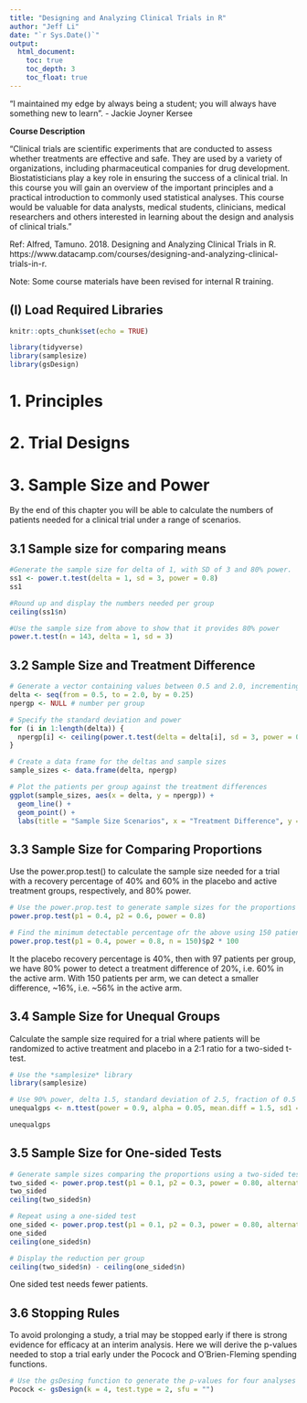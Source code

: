 ```yaml
---
title: "Designing and Analyzing Clinical Trials in R"
author: "Jeff Li"
date: "`r Sys.Date()`"
output: 
  html_document: 
    toc: true
    toc_depth: 3
    toc_float: true
---
```


"I maintained my edge by always being a student; you will always have something new to learn". - Jackie Joyner Kersee



**Course Description**

"Clinical trials are scientific experiments that are conducted to assess whether treatments are effective and safe. They are used by a variety of organizations, including pharmaceutical companies for drug development. Biostatisticians play a key role in ensuring the success of a clinical trial. In this course you will gain an overview of the important principles and a practical introduction to commonly used statistical analyses. This course would be valuable for data analysts, medical students, clinicians, medical researchers and others interested in learning about the design and analysis of clinical trials." 


Ref: Alfred, Tamuno. 2018. Designing and Analyzing Clinical Trials in R. https://www.datacamp.com/courses/designing-and-analyzing-clinical-trials-in-r. 


Note: Some course materials have been revised for internal R training. 

## (I) Load Required Libraries
```r
knitr::opts_chunk$set(echo = TRUE)

library(tidyverse)
library(samplesize)
library(gsDesign)

```

# 1. Principles



# 2. Trial Designs


# 3. Sample Size and Power

By the end of this chapter you will be able to calculate the numbers of patients needed for a clinical trial under a range of scenarios.

## 3.1 Sample size for comparing means
```r
#Generate the sample size for delta of 1, with SD of 3 and 80% power.
ss1 <- power.t.test(delta = 1, sd = 3, power = 0.8)
ss1

#Round up and display the numbers needed per group
ceiling(ss1$n)

#Use the sample size from above to show that it provides 80% power
power.t.test(n = 143, delta = 1, sd = 3)
```

## 3.2 Sample Size and Treatment Difference
```r
# Generate a vector containing values between 0.5 and 2.0, incrementing by 0.25
delta <- seq(from = 0.5, to = 2.0, by = 0.25)
npergp <- NULL # number per group

# Specify the standard deviation and power
for (i in 1:length(delta)) {
  npergp[i] <- ceiling(power.t.test(delta = delta[i], sd = 3, power = 0.80)$n)
}

# Create a data frame for the deltas and sample sizes
sample_sizes <- data.frame(delta, npergp)

# Plot the patients per group against the treatment differences
ggplot(sample_sizes, aes(x = delta, y = npergp)) +
  geom_line() +
  geom_point() +
  labs(title = "Sample Size Scenarios", x = "Treatment Difference", y = "Patients per Group")
```


## 3.3 Sample Size for Comparing Proportions

Use the power.prop.test() to calculate the sample size needed for a trial with a recovery percentage of 40% and 60% in the placebo and active treatment groups, respectively, and 80% power.

```r
# Use the power.prop.test to generate sample sizes for the proportions
power.prop.test(p1 = 0.4, p2 = 0.6, power = 0.8)

# Find the minimum detectable percentage ofr the above using 150 patients per group
power.prop.test(p1 = 0.4, power = 0.8, n = 150)$p2 * 100
```
It the placebo recovery percentage is 40%, then with 97 patients per group, we have 80% power to detect a treatment difference of 20%, i.e. 60% in the active arm. With 150 patients per arm, we can detect a smaller difference, ~16%, i.e. ~56% in the active arm. 


## 3.4 Sample Size for Unequal Groups

Calculate the sample size required for a trial where patients will be randomized to active treatment and placebo in a 2:1 ratio for a two-sided t-test. 

```r
# Use the *samplesize* library 
library(samplesize)

# Use 90% power, delta 1.5, standard deviation of 2.5, fraction of 0.5
unequalgps <- n.ttest(power = 0.9, alpha = 0.05, mean.diff = 1.5, sd1 = 2.5, sd2 = 2.5, k = 0.5, design = "unpaired", fraction = "unbalanced")

unequalgps
```

## 3.5 Sample Size for One-sided Tests
```r
# Generate sample sizes comparing the proportions using a two-sided test
two_sided <- power.prop.test(p1 = 0.1, p2 = 0.3, power = 0.80, alternative = "two.sided")
two_sided
ceiling(two_sided$n)

# Repeat using a one-sided test
one_sided <- power.prop.test(p1 = 0.1, p2 = 0.3, power = 0.80, alternative = "one.sided")
one_sided
ceiling(one_sided$n)

# Display the reduction per group
ceiling(two_sided$n) - ceiling(one_sided$n)

```

One sided test needs fewer patients. 



## 3.6 Stopping Rules

To avoid prolonging a study, a trial may be stopped early if there is strong evidence for efficacy at an interim analysis. Here we will derive the p-values needed to stop a trial early under the Pocock and O’Brien-Fleming spending functions.

```r
# Use the gsDesing function to generate the p-values for four analyses under the Pocock rule
Pocock <- gsDesign(k = 4, test.type = 2, sfu = "")
```


